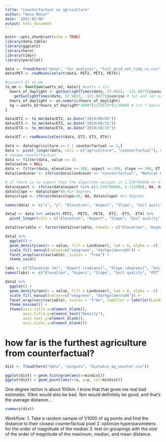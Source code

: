 ```yaml
---
title: "counterfactual vs agriculture"
author: "Anna Boser"
date: '2022-03-08'
output: html_document
---
```


```r
knitr::opts_chunk$set(echo = TRUE)
library(data.table)
library(ggplot2)
library(here)
library(tidyr)
library(parallel)
```

```r
data <- fread(here("data", "for_analysis", "full_grid_not_tidy_cv.csv"), drop = c("PET0", "PET1", "PET5", "ET0", "ET1", "ET5"))
data$PET <- rowMeans(select(data, PET2, PET3, PET4))

#convert ET to mm
to_mm <- function(watts_m2, date){ #watts = J/s
  hours_of_daylight <- getSunlightTimes(date, 37.9833, -121.8677)$sunset - 
    getSunlightTimes(date, 37.9833, -121.8677)$sunrise # lat and lon are SJ valley coordinates from google maps. timezone not specified since we only care about the difference
  hours_of_daylight <- as.numeric(hours_of_daylight)
  kg = watts_m2*hours_of_daylight*3600*(1/2257)*(1/1000) # J/s * hours (h) * seconds in an hour (s/h) * latent heat of fusion (g/J) * conversion to kg AKA mm over a m2 (kg/g)
}

data$ET2 <- to_mm(data$ET2, as.Date("2019/06/01"))
data$ET3 <- to_mm(data$ET3, as.Date("2019/08/15"))
data$ET4 <- to_mm(data$ET4, as.Date("2019/10/15"))

data$ET <- rowMeans(select(data, ET2, ET3, ET4))

data <- data[agriculture == 1 | counterfactual == 1,]
data <- pivot_longer(data, cols = c("agriculture", "counterfactual"), names_to = "landcover")
# rename counterfactual
data <- filter(data, value == 1)
data$value = NULL
data <- filter(data, elevation >=-300, aspect >=-300, slope >=-300, ET >=0)
data$landcover <- ifelse(data$landcover == "counterfactual", "Natural Land", "Agriculture")

# if there is no aspect then the algorithm assigns it 1.570796400 or 4.712389 so we turn these into NA
data$aspect <- ifelse(data$aspect %in% c(1.570796400, 4.712389), NA, data$aspect)
data$slope <- data$slope*90 #in degrees
data$slope <- ifelse(data$slope>30, NA, data$slope) #in degrees

names(data) <- c("x", "y", "Elevation", "Aspect", "Slope", "Soil quality", "PET2", "PET3", "PET4", "ET2", "ET3", "ET4", "PET", "ET", "Landcover")
```

```r
data2 <- data %>% select(-PET2, -PET3, -PET4, -ET2, -ET3, -ET4) %>%
  pivot_longer(cols = c("Elevation", "Aspect", "Slope", "Soil quality", "PET", "ET"), names_to = "variable") 

data2$variable <- factor(data2$variable, levels = c("Elevation", "Aspect", "Slope", "Soil quality", "PET", "ET"))
```

```r
data2 %>%
  ggplot() + 
  geom_density(aes(x = value, fill = Landcover), lwd = 0, alpha = .4) + 
  scale_fill_manual(values=c("seagreen", "darkgoldenrod4")) +
  facet_wrap(vars(variable), scales = "free") + 
  theme_void()
```


```r
labs <- c("Elevation (m)", "Aspect (radians)", "Slope (degrees)", "Soil quality (CA storie index)", "PET (mm)", "ET (mm)")
names(labs) <- c("Elevation", "Aspect", "Slope", "Soil quality", "PET", "ET")

data2 %>%
  ggplot() + 
  geom_density(aes(x = value, fill = Landcover), lwd = 0, alpha = .4) + 
  scale_fill_manual(values=c("seagreen", "darkgoldenrod4")) +
  facet_wrap(vars(variable), scales = "free", labeller = labeller(Landcover = labs)) + 
  theme_minimal() +
  theme(axis.title.x=element_blank(),
        axis.title.y=element_text("Density"), 
        axis.text.y=element_blank(), 
        axis.ticks.y=element_blank())
```


# how far is the furthest agriculture from counterfactual? 
```r
dist <- fread(here("data", "outputs", "distance_ag_counter.csv"))
```

```r
ggplot(dist) + geom_histogram(aes(x=mindist))
ggplot(dist) + geom_point(aes(x=x, y=y, col=mindist))
```

One degree lat/lon is about 100km. I know that that gives me real bad estimates. 10km would also be bad. 1km would definitely be good, and that's the average distance... 

```r
summary(dist)
```


Workflow:
1. Take a random sample of 1/1000 of ag points and find the distance to their closest counterfactual pixel
2. optimize hyperparameters for the order of magnitude of the median
3. test on groupings with the size of the order of magnitude of the maximum, median, and mean distance. 


